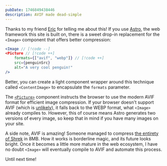 ```yaml
---
pubDate: 1746849438446
description: AVIF made dead-simple
---
```


Thanks to my friend [Eric](https://ericswpark.com/) for telling me about this! If you use [Astro](https://astro.build/), the web framework this site is built on, there is a sweet drop-in replacement for the `<Image>` component that offers better compression:

```jsx
<Image // [!code --]
<Picture // [!code ++]
    formats={["avif", "webp"]} // [!code ++]
    src={penguinSrc}
    alt="A very cool penguin!"
/>
```

Better, you can create a light component wrapper around this technique called `<ContentImage>` to encapsulate the `formats` parameter.

The [`<Picture>`](https://docs.astro.build/en/guides/images/#create-responsive-images-with-the-picture--component) component instructs the browser to use the modern AVIF format for efficient image compression. If your browser doesn't support AVIF (which is [unlikely](https://caniuse.com/?search=avif)), it falls back to the WEBP format, what `<Image>` already compiles to. However, this of course means Astro generates two versions of every image, so keep that in mind if you have many images on your site.

A side note, AVIF is amazing! Someone managed to compress [the entirety of Shrek](https://www.reddit.com/r/AV1/comments/msb74a/shrek_but_its_8mb_again/) in 8MB. How it works is borderline magic, and its future looks bright. Once it becomes a little more mature in the web ecosystem, I have no doubt `<Image>` will eventually compile to AVIF and automate this process.

Until next time!
